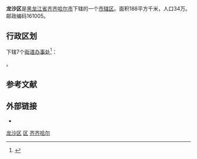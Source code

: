 {{coord|47|19|03|N|123|57|27|E|region:CN-23_type:adm2nd_source:kolossus-dewiki|display=title}}
{{Infobox China County
| county  = 龙沙区
| Photo = File:建华医院 三百客运站 移动总部 QQ696847 - panoramio.jpg
| Photoname=
| map =
| map size = 
| Pinyin   = 
| Belong = [[黑龙江省|黑龙江省]][[齐齐哈尔市|齐齐哈尔市]]
| Types= [[市辖区|市辖区]]
| founded = 	1954年
| admincode= 230201
| seat = [[南航街道|南航街道]]
| officerTitle= 
| officer=
| division =
| town=
| township=
| subdistrict=6个社区
| post code=161000
| phone code = 0452
| area = 188
| area land =  
| area water =  
| precipitation = 
| climate = 
| census yr = 
| pop = 34万
| density = 
| GDP = 
| web = http://www.qqhrlsq.gov.cn/
}}
'''龙沙区'''是[[黑龙江省|黑龙江省]][[齐齐哈尔市|齐齐哈尔市]]下辖的一个[[市辖区|市辖区]]。面积188平方千米，人口34万。邮政编码161005。

== 行政区划 ==
{{PAGENAMEBASE}}下辖7个[[街道办事处|街道办事处]]<ref>{{PRC admin/ref sgc|23/02/02}}</ref>：

{{PRC admin/children|23/02/02}}。

== 参考文献 ==
{{reflist}}

== 外部链接 ==
* {{Official website|http://www.qqhrlsq.gov.cn/|name=齐齐哈尔市龙沙区人民政府}}

{{齐齐哈尔市龙沙区行政区划}}
{{齐齐哈尔市行政区划}}
{{黑龙江行政区划}}

[[Category:龙沙区|]]
[[Category:齐齐哈尔区县市|区]]
[[Category:黑龙江市辖区|齐齐哈尔]]